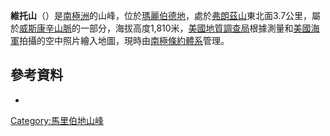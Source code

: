 {{coord|85|44|S|131|30|W|display=title}}

'''維托山'''（{{lang-en|Mount Vito}}）是[[南極洲|南極洲]]的山峰，位於[[瑪麗伯德地|瑪麗伯德地]]，處於[[弗朗茲山|弗朗茲山]]東北面3.7公里，屬於[[威斯康辛山脈|威斯康辛山脈]]的一部分，海拔高度1,810米，[[美國地質調查局|美國地質調查局]]根據測量和[[美國海軍|美國海軍]]拍攝的空中照片繪入地圖，現時由[[南極條約體系|南極條約體系]]管理。

==參考資料==
*{{usgs-gazetteer}}

{{DEFAULTSORT:Mount Vito}}
[[Category:馬里伯地山峰|Category:馬里伯地山峰]]


{{MarieByrdLand-geo-stub}}